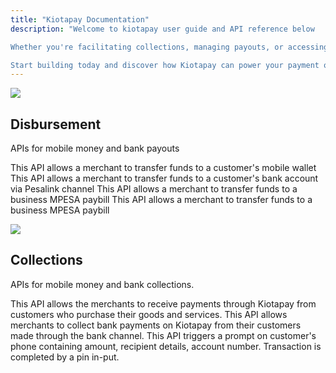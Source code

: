 ```yaml
---
title: "Kiotapay Documentation"
description: "Welcome to kiotapay user guide and API reference below

Whether you're facilitating collections, managing payouts, or accessing real-time transaction data, the Kiotapay API is designed to make integration easy and efficient.

Start building today and discover how Kiotapay can power your payment operations!"
---
```


![](/Agentwithalaptop.png)

## Disbursement

APIs for mobile money and bank payouts

<CardGroup cols={2}>
  <Card title="MPESA B2C" icon="sparkles">
    This API allows a merchant to transfer funds to a customer's mobile wallet
  </Card>

  <Card title="Card" icon="sparkles">
    This API allows a merchant to transfer funds to a customer's bank account via Pesalink channel
  </Card>

  <Card title="MPESA B2B Paybill" icon="sparkles">
    This API allows a merchant to transfer funds to a business MPESA paybill
  </Card>

  <Card title="MPESA B2B Till" icon="sparkles">
    This API allows a merchant to transfer funds to a business MPESA paybill
  </Card>
</CardGroup>

![](/Acouplewithcoffee.png)

## **Collections**

APIs for mobile money and bank collections.

<CardGroup cols={2}>
  <Card title="Mpesa C2B Paybill" icon="palette" href="https://mintlify.com/docs/settings/global">
    This API allows the merchants to receive payments through Kiotapay from customers who purchase their goods and services.
  </Card>

  <Card title="Reference APIs" icon="code" href="https://mintlify.com/docs/api-playground/openapi">
    This API allows merchants to collect bank payments on Kiotapay from their customers made through the bank channel.
  </Card>

  <Card title="Mpesa C2B STK Push" icon="stars" href="https://mintlify.com/customers">
    This API triggers a prompt on customer's phone containing amount, recipient details, account number. Transaction is completed by a pin in-put.
  </Card>
</CardGroup>